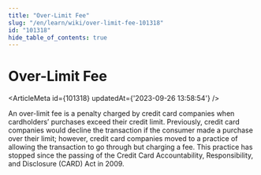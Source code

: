 ```yaml
---
title: "Over-Limit Fee"
slug: "/en/learn/wiki/over-limit-fee-101318"
id: "101318"
hide_table_of_contents: true
---
```



# Over-Limit Fee

<ArticleMeta id={101318} updatedAt={'2023-09-26 13:58:54'} />
<div className='border-solid border-b border-t-0 my-4 border-[var(--ifm-color-gray-300)]' />

An over-limit fee is a penalty charged by credit card companies when cardholders’ purchases exceed their credit limit. Previously, credit card companies would decline the transaction if the consumer made a purchase over their limit; however, credit card companies moved to a practice of allowing the transaction to go through but charging a fee. This practice has stopped since the passing of the Credit Card Accountability, Responsibility, and Disclosure (CARD) Act in 2009.
